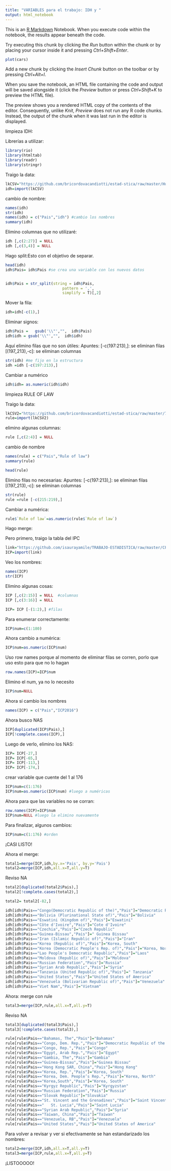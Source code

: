 ---
title: "VARIABLES para el trabajo: IDH y "
output: html_notebook
---

This is an [R Markdown](http://rmarkdown.rstudio.com) Notebook. When you execute code within the notebook, the results appear beneath the code. 

Try executing this chunk by clicking the *Run* button within the chunk or by placing your cursor inside it and pressing *Ctrl+Shift+Enter*. 

```{r}
plot(cars)
```

Add a new chunk by clicking the *Insert Chunk* button on the toolbar or by pressing *Ctrl+Alt+I*.

When you save the notebook, an HTML file containing the code and output will be saved alongside it (click the *Preview* button or press *Ctrl+Shift+K* to preview the HTML file).

The preview shows you a rendered HTML copy of the contents of the editor. Consequently, unlike *Knit*, *Preview* does not run any R code chunks. Instead, the output of the chunk when it was last run in the editor is displayed.

limpieza IDH:


Librerías a utilizar: 
```{r}
library(rio)
library(htmltab)
library(readr)
library(stringr)
```

Traigo la data: 
```{r}
lkCSV="https://github.com/bricordovacandiotti/estad-stica/raw/master/Human%20development%20index%20(HDI).csv"
idh=import(lkCSV)
```

cambio de nombre:
```{r}
names(idh)
str(idh)
names(idh) = c("Pais","idh") #cambio los nombres
summary(idh)


```

Elimino columnas que no utilizaré: 
```{r}
idh [,c(2:27)] = NULL 
idh [,c(3,4)] = NULL
```


Hago split:Esto con el objetivo de separar.
```{r}

head(idh)
idh$Pais= idh$Pais #se crea una variable con los nuevos datos


idh$Pais = str_split(string = idh$Pais,
                         pattern = ',',
                         simplify = T)[,2]
```


Mover la fila:

```{r}
idh=idh[-c(1),]

```

Eliminar signos:
```{r}

idh$Pais =   gsub('\\"',"",  idh$Pais)
idh$idh = gsub('\\"',"",  idh$idh)
```

Aquí elimino filas que no son útiles:
Apuntes: 
[-c(197:213),]: se eliminan filas
[(197_213),-c]: se eliminan columnas
```{r}
str(idh) #me fijo en la estructura
idh =idh [-c(197:213),] 
```

Cambiar a numérico
```{r}
idh$idh= as.numeric(idh$idh)

```


limpieza RULE OF LAW

Traigo la data:
```{r}
lkCSV2="https://github.com/bricordovacandiotti/estad-stica/raw/master/7344df0b-94f0-4c00-9f24-4731bff48948_Data.csv"
rule=import(lkCSV2)
```


elimino algunas columnas: 
```{r}
rule [,c(2:4)] = NULL 
```


cambio de nombre
```{r}
names(rule) = c("Pais","Rule of law")
summary(rule)

head(rule)
```


Elimino filas no necesarias:
Apuntes: 
[-c(197:213),]: se eliminan filas
[(197_213),-c]: se eliminan columnas
```{r}
str(rule)
rule =rule [-c(215:219),] 
```

Cambiar a numérica: 
```{r}
rule$`Rule of law`=as.numeric(rule$`Rule of law`)
```


Hago merge:

Pero primero, traigo la tabla del IPC

```{r}
link="https://github.com/isaurayamile/TRABAJO-ESTADISTICA/raw/master/CPI2019.xlsx"
ICP=import(link)
```

Veo los nombres:
```{r}
names(ICP)
str(ICP)
```

Elimino algunas cosas: 
```{r}
ICP [,c(2:15)] = NULL  #columnas
ICP [,c(3:16)] = NULL 

ICP= ICP [-(1:2),] #filas
```


Para enumerar correctamente:
```{r}
ICP$num=c(1:180)
```


Ahora cambio a numérica:  
```{r}
ICP$num=as.numeric(ICP$num)
```

Uso row names porque al momento de eliminar filas se corren, porlo que uso esto para que no lo hagan

```{r}
row.names(ICP)=ICP$num
```


Elimino el num, ya no lo necesito
```{r}
ICP$num=NULL
```


Ahora sí cambio los nombres
```{r}
names(ICP) = c("Pais","ICP2016")
```


Ahora busco NAS
```{r}
ICP[duplicated(ICP$Pais),]
ICP[!complete.cases(ICP),]

```

Luego de verlo, elimino los NAS:
```{r}
ICP= ICP[-27,]
ICP= ICP[-65,]
ICP= ICP[-113,]
ICP= ICP[-174,]
```


crear variable que cuente del 1 al 176
```{r}
ICP$num=c(1:176)
ICP$num=as.numeric(ICP$num) #luego a numéricas
```

Ahora para que las variables no se corran: 
```{r}
row.names(ICP)=ICP$num
ICP$num=NULL #luego la elimino nuevamente
```

Para finalizar, algunos cambios: 
```{r}
ICP$num=c(1:176) #orden
```


¡CASI LISTO!

Ahora el merge:

```{r}
total1=merge(ICP,idh,by.x='Pais', by.y='Pais')
total2=merge(ICP,idh,all.x=T,all.y=T)
```

Reviso NA
```{r}
total2[duplicated(total2$Pais),]
total2[!complete.cases(total2),]
```

```{r}
total2= total2[-82,]
```


```{r}
idh[idh$Pais=="Congo(Democratic Republic of the)","Pais"]="Democratic Republic of the Congo"
idh[idh$Pais=="Bolivia (Plurinational State of)","Pais"]="Bolivia"
idh[idh$Pais=="Eswatini (Kingdom of)","Pais"]="Eswatini"
idh[idh$Pais=="Côte d'Ivoire","Pais"]="Cote d'Ivoire"
idh[idh$Pais=="Czechia","Pais"]="Czech Republic"
idh[idh$Pais=="Guinea-Bissau","Pais"]="	Guinea Bissau"
idh[idh$Pais=="Iran (Islamic Republic of)","Pais"]="Iran"
idh[idh$Pais=="Korea (Republic of)","Pais"]="Korea, South"
idh[idh$Pais=="Korea (Democratic People's Rep. of)","Pais"]="Korea, North"
idh[idh$Pais=="Lao People's Democratic Republic","Pais"]="Laos"
idh[idh$Pais=="Moldova (Republic of)","Pais"]="Moldova"
idh[idh$Pais=="Russian Federation","Pais"]="Russia"
idh[idh$Pais=="Syrian Arab Republic","Pais"]="Syria"
idh[idh$Pais=="Tanzania (United Republic of)","Pais"]="	Tanzania"
idh[idh$Pais=="United States","Pais"]="United States of America"
idh[idh$Pais=="Venezuela (Bolivarian Republic of)","Pais"]="Venezuela"
idh[idh$Pais=="Viet Nam","Pais"]="Vietnam"
```


Ahora: merge con rule

```{r}
total3=merge(ICP,rule,all.x=T,all.y=T)
```


Reviso NA
```{r}
total3[duplicated(total3$Pais),]
total3[!complete.cases(total3),]
```
```{r}
rule[rule$Pais=="Bahamas, The","Pais"]="Bahamas"
rule[rule$Pais=="Congo, Dem. Rep.","Pais"]="Democratic Republic of the Congo"
rule[rule$Pais=="Congo, Rep.","Pais"]="Congo"
rule[rule$Pais=="Egypt, Arab Rep.","Pais"]="Egypt"
rule[rule$Pais=="Gambia, The","Pais"]="Gambia"
rule[rule$Pais=="Guinea-Bissau","Pais"]="Guinea Bissau"
rule[rule$Pais=="Hong Kong SAR, China","Pais"]="Hong Kong"
rule[rule$Pais=="Korea, Rep.","Pais"]="Korea, South"
rule[rule$Pais=="Korea, Dem. People’s Rep.","Pais"]="Korea, North"
rule[rule$Pais=="Korea,South","Pais"]="Korea, South"
rule[rule$Pais=="Kyrgyz Republic","Pais"]="Kyrgyzstan"
rule[rule$Pais=="Russian Federation","Pais"]="Russia"
rule[rule$Pais=="Slovak Republic"]="Slovakia"
rule[rule$Pais=="St. Vincent and the Grenadines","Pais"]="Saint Vincent and the Grenadines"
rule[rule$Pais=="	St. Lucia","Pais"]="Saint Lucia"
rule[rule$Pais=="Syrian Arab Republic","Pais"]="Syria"
rule[rule$Pais=="Taiwan, China","Pais"]="Taiwan"
rule[rule$Pais=="Venezuela, RB","Pais"]="Venezuela"
rule[rule$Pais=="United States","Pais"]="United States of America"

```

Para volver a revisar y ver si efectivamente se han estandarizado los nombres:

```{r}
total2=merge(ICP,idh,all.x=T,all.y=T)
total3=merge(ICP,rule,all.x=T,all.y=T)
```

¡LISTOOOOO!

